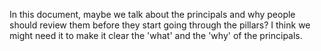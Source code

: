 In this document, maybe we talk about the principals and why people should review them 
before they start going through the pillars? I think we might need it to make it clear the 'what' and the 'why' of the principals.

